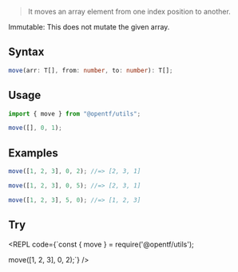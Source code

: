 
> It moves an array element from one index position to another.

<Callout emoji="✅" type="info">
Immutable: This does not mutate the given array.
</Callout>

## Syntax

```ts
move(arr: T[], from: number, to: number): T[];
```

## Usage

```ts
import { move } from "@opentf/utils";

move([], 0, 1);
```

## Examples

```ts
move([1, 2, 3], 0, 2); //=> [2, 3, 1]

move([1, 2, 3], 0, 5); //=> [2, 3, 1]

move([1, 2, 3], 5, 0); //=> [1, 2, 3]
```

## Try

<REPL code={`const { move } = require('@opentf/utils');

move([1, 2, 3], 0, 2);`} />
